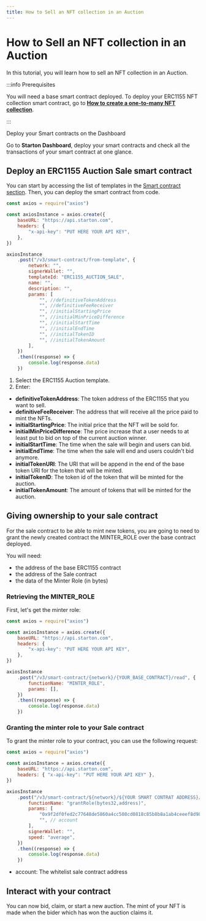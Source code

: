 ```yaml
---
title: How to Sell an NFT collection in an Auction
---
```



# How to Sell an NFT collection in an Auction

In this tutorial, you will learn how to sell an NFT collection in an Auction.

:::info Prerequisites

You will need a base smart contract
deployed. To deploy your ERC1155 NFT collection smart contract, go to [**How to create a one-to-many NFT collection**](/Tutorials/creating-NFT-collection.mdx).

:::

<div className="row-is-multiline">

<div className="col col--2" className="cards">
	<Link className="button-card button-card--vertical" to="https://app.starton.com/projects">
		<Heading as={"h3"}>Deploy your Smart contracts on the Dashboard</Heading>
		<div className="button-card__inner">
			<p color="white">
				Go to <b>Starton Dashboard</b>, deploy your smart contracts and check all the transactions of your smart
				contract at one glance.
			</p>
		</div>
	</Link>
</div>

</div>

## Deploy an ERC1155 Auction Sale smart contract

You can start by accessing the list of templates in the [Smart contract section](/Smart-contract/understanding-smart-contracts.mdx). Then, you can deploy the smart contract from code.

```js showLineNumbers
const axios = require("axios")

const axiosInstance = axios.create({
	baseURL: "https://api.starton.com",
	headers: {
		"x-api-key": "PUT HERE YOUR API KEY",
	},
})

axiosInstance
	.post("/v3/smart-contract/from-template", {
		network: "",
		signerWallet: "",
		templateId: "ERC1155_AUCTION_SALE",
		name: "",
		description: "",
		params: [
			"", //definitiveTokenAddress
			"", //definitiveFeeReceiver
			"", //initialStartingPrice
			"", //initialMinPriceDifference
			"", //initialStartTime
			"", //initialEndTime
			"", //initialTokenID
			"", //initialTokenAmount
		],
	})
	.then((response) => {
		console.log(response.data)
	})
```

1. Select the ERC1155 Auction template.
1. Enter:

-   **definitiveTokenAddress**: The token address of the ERC1155 that you want to sell.
-   **definitiveFeeReceiver**: The address that will receive all the price paid to mint the NFTs.
-   **initialStartingPrice**: The initial price that the NFT will be sold for.
-   **initialMinPriceDifference**: The price increase that a user needs to at least put to bid on top of the current auction winner.
-   **initialStartTime**: The time when the sale will begin and users can bid.
-   **initialEndTime**: The time when the sale will end and users couldn't bid anymore.
-   **initialTokenURI**: The URI that will be append in the end of the base token URI for the token that will be minted.
-   **initialTokenID**: The token id of the token that will be minted for the auction.
-   **initialTokenAmount**: The amount of tokens that will be minted for the auction.

## Giving ownership to your sale contract

For the sale contract to be able to mint new tokens, you are going to need to grant the newly created contract the MINTER_ROLE over the base contract deployed.

You will need:

-   the address of the base ERC1155 contract
-   the address of the Sale contract
-   the data of the Minter Role (in bytes)

### Retrieving the MINTER_ROLE

First, let's get the minter role:

```js showLineNumbers
const axios = require("axios")

const axiosInstance = axios.create({
	baseURL: "https://api.starton.com",
	headers: {
		"x-api-key": "PUT HERE YOUR API KEY",
	},
})

axiosInstance
	.post("/v3/smart-contract/{network}/{YOUR_BASE_CONTRACT}/read", {
		functionName: "MINTER_ROLE",
		params: [],
	})
	.then((response) => {
		console.log(response.data)
	})
```

### Granting the minter role to your Sale contract

To grant the minter role to your contract, you can use the following request:

```js
const axios = require("axios")

const axiosInstance = axios.create({
	baseURL: "https://api.starton.com",
	headers: { "x-api-key": "PUT HERE YOUR API KEY" },
})

axiosInstance
	.post("/v3/smart-contract/${network}/${YOUR SMART CONTRAT ADDRESS}/call", {
		functionName: "grantRole(bytes32,address)",
		params: [
			"0x9f2df0fed2c77648de5860a4cc508cd0818c85b8b8a1ab4ceeef8d981c8956a6", // MINTER_ROLE
			"", // account
		],
		signerWallet: "",
		speed: "average",
	})
	.then((response) => {
		console.log(response.data)
	})
```

-   account: The whitelist sale contract address

## Interact with your contract

You can now bid, claim, or start a new auction. The mint of your NFT is made when the bider which has won the auction claims it.
